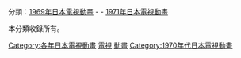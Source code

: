 {{Catnav|頁面分類|...|動畫影集|日本電視動畫|每年日本電視動畫}}
{{Catnav|頁面分類|...|日本电视节目|日本電視動畫|每年日本電視動畫}}

分類：[[:Category:1969年日本電視動畫|1969年日本電視動畫]] - '''{{PAGENAME}}''' - [[:Category:1971年日本電視動畫|1971年日本電視動畫]]

本分類收錄所有{{PAGENAME}}。

[[Category:各年日本電視動畫|Category:各年日本電視動畫]]
[[Category:1970年日本動畫作品|電視]]
[[Category:1970年日本電視節目|動畫]]
[[Category:1970年代日本電視動畫|Category:1970年代日本電視動畫]]